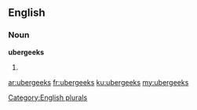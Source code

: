 ==English==

===Noun===
'''ubergeeks'''

# {{plural of|ubergeek}}

[[Category:English plurals]]

[[ar:ubergeeks]]
[[fr:ubergeeks]]
[[ku:ubergeeks]]
[[my:ubergeeks]]